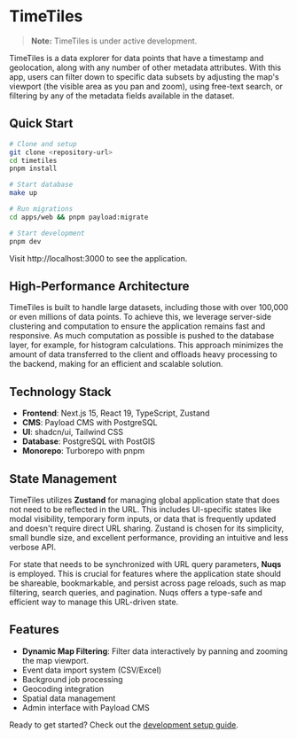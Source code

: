 # TimeTiles

> **Note:** TimeTiles is under active development.

TimeTiles is a data explorer for data points that have a timestamp and geolocation, along with any number of other metadata attributes. With this app, users can filter down to specific data subsets by adjusting the map's viewport (the visible area as you pan and zoom), using free-text search, or filtering by any of the metadata fields available in the dataset.

## Quick Start

```bash
# Clone and setup
git clone <repository-url>
cd timetiles
pnpm install

# Start database
make up

# Run migrations
cd apps/web && pnpm payload:migrate

# Start development
pnpm dev
```

Visit http://localhost:3000 to see the application.

## High-Performance Architecture

TimeTiles is built to handle large datasets, including those with over 100,000 or even millions of data points. To achieve this, we leverage server-side clustering and computation to ensure the application remains fast and responsive. As much computation as possible is pushed to the database layer, for example, for histogram calculations. This approach minimizes the amount of data transferred to the client and offloads heavy processing to the backend, making for an efficient and scalable solution.

## Technology Stack

- **Frontend**: Next.js 15, React 19, TypeScript, Zustand
- **CMS**: Payload CMS with PostgreSQL
- **UI**: shadcn/ui, Tailwind CSS
- **Database**: PostgreSQL with PostGIS
- **Monorepo**: Turborepo with pnpm

## State Management

TimeTiles utilizes **Zustand** for managing global application state that does not need to be reflected in the URL. This includes UI-specific states like modal visibility, temporary form inputs, or data that is frequently updated and doesn't require direct URL sharing. Zustand is chosen for its simplicity, small bundle size, and excellent performance, providing an intuitive and less verbose API.

For state that needs to be synchronized with URL query parameters, **Nuqs** is employed. This is crucial for features where the application state should be shareable, bookmarkable, and persist across page reloads, such as map filtering, search queries, and pagination. Nuqs offers a type-safe and efficient way to manage this URL-driven state.

## Features

- **Dynamic Map Filtering**: Filter data interactively by panning and zooming the map viewport.
- Event data import system (CSV/Excel)
- Background job processing
- Geocoding integration
- Spatial data management
- Admin interface with Payload CMS

Ready to get started? Check out the [development setup guide](/getting-started/quick-start).
